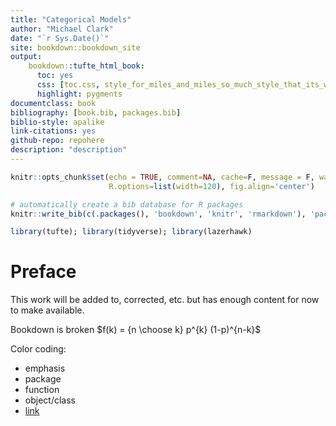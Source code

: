 ```yaml
--- 
title: "Categorical Models"
author: "Michael Clark"
date: "`r Sys.Date()`"
site: bookdown::bookdown_site
output: 
    bookdown::tufte_html_book:
      toc: yes
      css: [toc.css, style_for_miles_and_miles_so_much_style_that_its_wasted.css]
      highlight: pygments
documentclass: book
bibliography: [book.bib, packages.bib]
biblio-style: apalike
link-citations: yes
github-repo: repohere
description: "description"
---
```


```r
knitr::opts_chunk$set(echo = TRUE, comment=NA, cache=F, message = F, warnings=F, 
                      R.options=list(width=120), fig.align='center')
```
```r
# automatically create a bib database for R packages
knitr::write_bib(c(.packages(), 'bookdown', 'knitr', 'rmarkdown'), 'packages.bib')
```

```r
library(tufte); library(tidyverse); library(lazerhawk)
```



# Preface

This work will be added to, corrected, etc. but has enough content for now to make available.

Bookdown is broken $f(k) = {n \choose k} p^{k} (1-p)^{n-k}$

Color coding:

- <span class="emph">emphasis</span>
- <span class="pack">package</span>
- <span class="func">function</span>
- <span class="objclass">object/class</span>
- [link]()
